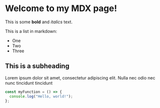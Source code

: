 # Welcome to my MDX page!

This is some **bold** and _italics_ text.

This is a list in markdown:

- One
- Two
- Three

## This is a subheading

Lorem ipsum dolor sit amet, consectetur adipiscing elit. Nulla nec odio nec nunc tincidunt tincidunt

```javascript
const myFunction = () => {
  console.log("Hello, world!");
};
```
